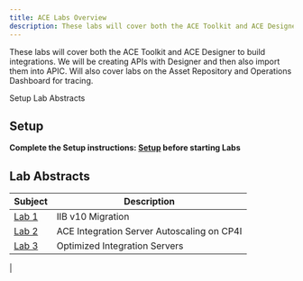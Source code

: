 ```yaml
---
title: ACE Labs Overview
description: These labs will cover both the ACE Toolkit and ACE Designer to build integrations. 
---
```


<PageDescription>

These labs will cover both the ACE Toolkit and ACE Designer to build integrations. We will be creating APIs with Designer and then also import them into APIC.   Will also cover labs on the Asset Repository and Operations Dashboard for tracing. 

</PageDescription>

<AnchorLinks>
  <AnchorLink>Setup</AnchorLink>
  <AnchorLink>Lab Abstracts</AnchorLink>
</AnchorLinks>

## Setup

**Complete the Setup instructions:  [Setup](/aspera/Updated-Pre-Lab) before starting Labs** 

## Lab Abstracts

|  Subject                            | Description                                            |                                                               
|-------------------------|-----------------------------------------|
| [Lab 1](./2023_lab1)       | IIB v10 Migration 
| [Lab 2](./2023_lab2)       | ACE Integration Server Autoscaling on CP4I
| [Lab 3](./2023_labb)       | Optimized Integration Servers
| 